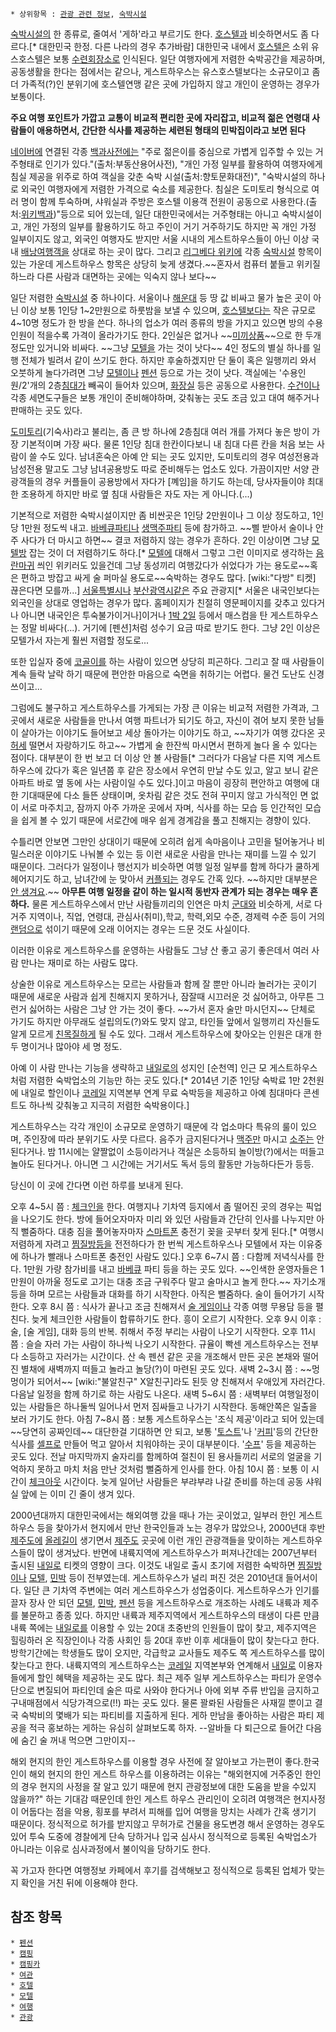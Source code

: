  * 상위항목 : [[관광 관련 정보]], [[숙박시설]]

[[숙박시설]]의 한 종류로, 줄여서 '게하'라고 부르기도 한다. [[호스텔]]과 비슷하면서도 좀 다르다.[* 대한민국 한정. 다른 나라의 경우 추가바람] 대한민국 내에서 [[호스텔]]은 소위 유스호스텔은 보통 [[수련회]]장소로 인식된다. 일단 여행자에게 저렴한 숙박공간을 제공하며, 공동생활을 한다는 점에서는 같으나, 게스트하우스는 유스호스텔보다는 소규모이고 좀 더 가족적(?)인 분위기에 호스텔연맹 같은 곳에 가입하지 않고 개인이 운영하는 경우가 보통이다.

'''주요 여행 포인트가 가깝고 교통이 비교적 편리한 곳에 자리잡고, 비교적 젊은 연령대 사람들이 애용하면서, 간단한 식사를 제공하는 세련된 형태의 민박집이라고 보면 된다'''

[[네이버]]에 연결된 각종 [[백과사전]]에는 "주로 젊은이를 중심으로 가볍게 입주할 수 있는 거주형태로 인기가 있다."(출처:부동산용어사전), "개인 가정 일부를 활용하여 여행자에게 침실 제공을 위주로 하여 객실을 갖춘 숙박 시설(출처:향토문화대전)", "숙박시설의 하나로 외국인 여행자에게 저렴한 가격으로 숙소를 제공한다. 침실은 도미토리 형식으로 여러 명이 함께 투숙하며, 샤워실과 주방은 호스텔 이용객 전원이 공동으로 사용한다.(출처:[[위키백과]])"등으로 되어 있는데, 일단 대한민국에서는 거주형태는 아니고 숙박시설이고, 개인 가정의 일부를 활용하기도 하고 주인이 거기 거주하기도 하지만 꼭 개인 가정 일부이지도 않고, 외국인 여행자도 받지만 서울 시내의 게스트하우스들이 아닌 이상 국내 [[배낭여행]]객을 상대로 하는 곳이 많다. 그리고 [[리그베다 위키]]에 각종 [[숙박시설]] 항목이 있는 가운데 게스트하우스 항목은 상당히 늦게 생겼다.~~혼자서 컴퓨터 붙들고 위키질하느라 다른 사람과 대면하는 곳에는 익숙지 않나 보다~~

일단 저렴한 [[숙박시설]] 중 하나이다. 서울이나 [[해운대]] 등 땅 값 비싸고 물가 높은 곳이 아닌 이상 보통 1인당 1~2만원으로 하룻밤을 보낼 수 있으며, [[호스텔]]보다는 작은 규모로 4~10명 정도가 한 방을 쓴다. 하나의 업소가 여러 종류의 방을 가지고 있으면 방의 수용인원이 적을수록 가격이 올라가기도 한다. 2인실은 없거나 ~~[[미끼상품]]~~으로 한 두개 정도만 있거니와 비싸다. ~~그냥 [[모텔]]을 가는 것이 낫다~~ 4인 정도의 별실 하나를 일행 전체가 빌려서 같이 쓰기도 한다. 하지만 후술하겠지만 단 둘이 혹은 일행끼리 와서 오붓하게 놀다가려면 그냥 [[모텔]]이나 [[펜션]] 등으로 가는 것이 낫다. 객실에는 '수용인원/2'개의 2층[[침대]]가 빼곡이 들어차 있으며, [[화장실]] 등은 공동으로 사용한다. [[수건]]이나 각종 세면도구들은 보통 개인이 준비해야하며, 갖춰놓는 곳도 조금 있고 대여 해주거나 판매하는 곳도 있다. 

[[도미토리]](기숙사)라고 불리는, 좀 큰 방 하나에 2층침대 여러 개를 가져다 놓은 방이 가장 기본적이며 가장 싸다. 물론 1인당 침대 한칸이다보니 내 침대 다른 칸을 처음 보는 사람이 쓸 수도 있다. 남녀혼숙은 아예 안 되는 곳도 있지만, 도미토리의 경우 여성전용과 남성전용 말고도 그냥 남녀공용방도 따로 준비해두는 업소도 있다. 가끔이지만 서양 관광객들의 경우 커플들이 공용방에서 자다가 [꼐임]을 하기도 하는데, 당사자들이야 최대한 조용하게 하지만 바로 옆 침대 사람들은 자도 자는 게 아니다.(...)

기본적으로 저렴한 숙박시설이지만 좀 비싼곳은 1인당 2만원이나 그 이상 정도하고, 1인당 1만원 정도씩 내고. [[바베큐]]파티나 [[생맥주]]파티 등에 참가하고. ~~삘 받아서 술이나 안주 사다가 더 마시고 하면~~ 결코 저렴하지 않는 경우가 흔하다. 2인 이상이면 그냥 [[모텔]]방 잡는 것이 더 저렴하기도 하다.[* [[모텔]]에 대해서 그렇고 그런 이미지로 생각하는 [[음란마귀]] 씌인 위키러도 있을건데 그냥 동성끼리 여행갔다가 쉬었다가 가는 용도로~~혹은 편하고 방잡고 싸게 술 퍼마실 용도로~~숙박하는 경우도 많다. [wiki:"다방" 티켓] 끊은다면 모를까...] [[서울특별시]]나 [[부산광역시]]같은 주요 관광지[* 서울은 내국인보다는 외국인을 상대로 영업하는 경우가 많다. 홈페이지가 친절히 영문페이지를 갖추고 있다거나 아니면 내국인은 투숙불가이거나]이거나 [[1박 2일]] 등에서 매스컴을 탄 게스트하우스는 정말 비싸다(...). 거기에 [펜션]처럼 성수기 요금 따로 받기도 한다. 그냥 2인 이상은 모텔가서 자는게 훨씬 저렴할 정도로...

또한 입실자 중에 [[코골이]]를 하는 사람이 있으면 상당히 피곤하다. 그리고 잘 때 사람들이 계속 들락 날락 하기 때문에
편안한 마음으로 숙면을 취하기는 어렵다. 물건 도난도 신경 쓰이고...


그럼에도 불구하고 게스트하우스를 가게되는 가장 큰 이유는 비교적 저렴한 가격과, 그 곳에서 새로운 사람들을 만나서 여행 파트너가 되기도 하고, 자신이 겪어 보지 못한 남들이 살아가는 이야기도 들어보고 세상 돌아가는 이야기도 하고, ~~자기가 여행 갔다온 곳 [[허세]] 떨면서 자랑하기도 하고~~ 가볍게 술 한잔씩 마시면서 편하게 놀다 올 수 있다는 점이다. 대부분이 한 번 보고 더 이상 안 볼 사람들[* 그러다가 다음날 다른 지역 게스트하우스에 갔다가 혹은 일년쯤 후 같은 장소에서 우연히 만날 수도 있고, 알고 보니 같은 아파트 바로 옆 동에 사는 사람이일 수도 있다.]이고 마음이 굉장히 편안하고 여행에 대한 기대때문에 다소 들뜬 상태이며, 옷차림 같은 것도 전혀 꾸미지 않고 가식적인 면 없이 서로 마주치고, 잠까지 아주 가까운 곳에서 자며, 식사를 하는 모습 등 인간적인 모습을 쉽게 볼 수 있기 때문에 서로간에 매우 쉽게 경계감을 풀고 친해지는 경향이 있다.

수틀리면 안보면 그만인 상대이기 때문에 오히려 쉽게 속마음이나 고민을 털어놓거나 비밀스러운 이야기도 나눠볼 수 있는 등 이런 새로운 사람을 만나는 재미를 느낄 수 있기 때문이다. 그러다가 일정이나 행선지가 비슷하면 여행 일정 일부를 함께 하다가 쿨하게 헤어지기도 하고, 남녀간에 눈 맞아서 [[커플]]되는 경우도 간혹 있다. ~~하지만 대부분은 [[안 생겨요]].~~ '''아무튼 여행 일정을 같이 하는 일시적 동반자 관계가 되는 경우는 매우 흔하다.''' 물론 게스트하우스에서 만난 사람들끼리의 인연은 마치 [[군대]]와 비슷하게, 서로 다 거주 지역이나, 직업, 연령대, 관심사(취미),학교, 학력,외모 수준, 경제력 수준 등이 거의 [[랜덤]]으로 섞이기 때문에 오래 이어지는 경우는 드문 것도 사실이다. 

이러한 이유로 게스트하우스를 운영하는 사람들도 그냥 산 좋고 공기 좋은데서 여러 사람 만나는 재미로 하는 사람도 많다.

상술한 이유로 게스트하우스는 모르는 사람들과 함께 잘 뿐만 아니라 놀러가는 곳이기 때문에 새로운 사람과 쉽게 친해지지 못하거나, 잠잘때 시끄러운 것 싫어하고, 아무튼 그런거 싫어하는 사람은 그냥 안 가는 것이 좋다. ~~가서 혼자 술만 마시던지~~ 단체로 가기도 하지만 아무래도 설립의도(?)와도 맞지 않고, 타인들 앞에서 일행끼리 자신들도 알게 모르게 [[친목질]]하게 될 수도 있다. 그래서 게스트하우스에 찾아오는 인원은 대개 한 두 명이거나 많아야 세 명 정도.

아예 이 사람 만나는 기능을 생략하고 [[내일로]]의 성지인 [순천역] 인근 모 게스트하우스처럼 저렴한 숙박업소의 기능만 하는 곳도 있다.[* 2014년 기준 1인당 숙박료 1만 2천원에 내일로 할인이나 [[코레일]] 지역본부 연계 무료 숙박등을 제공하고 아예 침대마다 콘센트도 하나씩 갖춰놓고 지극히 저렴한 숙박용이다.]

게스트하우스는 각각 개인이 소규모로 운영하기 때문에 각 업소마다 특유의 룰이 있으며, 주인장에 따라 분위기도 사뭇 다르다. 음주가 금지된다거나 [[맥주]]만 마시고 [[소주]]는 안 된다거나. 밤 11시에는 얄짤없이 소등이라거나 객실은 소등하되 놀이방(?)에서는 떠들고 놀아도 된다거나. 아니면 그 시간에는 거기서도 독서 등의 활동만 가능하다든가 등등.

당신이 이 곳에 간다면 이런 하루를 보내게 된다.

오후 4~5시 쯤 : [[체크인]]을 한다. 여행지나 기차역 등지에서 좀 떨어진 곳의 경우는 픽업을 나오기도 한다. 방에 들어오자마자 미리 와 있던 사람들과 간단히 인사를 나누지만 아직 뻘줌하다. 대충 짐을 풀어놓자마자 [[스마트폰]] 충전기 꽂을 곳부터 찾게 된다.[* 여행시 저렴하게 자려고 [[찜질방]]등을 전전하다가 한 번씩 게스트하우스나 모텔에서 자는 이유중에 하나가 빨래나 스마트폰 충전인 사람도 있다.]
오후 6~7시 쯤 : 다함께 저녁식사를 한다. 1만원 가량 참가비를 내고 [[바베큐]] 파티 등을 하는 곳도 있다. ~~인색한 운영자들은 1만원이 아까울 정도로 고기는 대충 조금 구워주다 말고 술마시고 놀게 한다.~~ 자기소개 등을 하며 모르는 사람들과 대화를 하기 시작한다. 아직은 뻘줌하다. 술이 들어가기 시작한다.
오후 8시 쯤 : 식사가 끝나고 조금 친해져서 [[술 게임]]이나 각종 여행 무용담 등을 펼친다. 늦게 체크인한 사람들이 합류하기도 한다. 흥이 오르기 시작한다.
오후 9시 이후 : 술, [술 게임], 대화 등의 반복. 취해서 주정 부리는 사람이 나오기 시작한다.
오후 11시 쯤 : 슬슬 자러 가는 사람이 하나씩 나오기 시작한다. 규율이 빡센 게스트하우스는 전부 다 소등하고 자러가는 시간이다. 산 속 펜션 같은 곳을 개조해서 만든 곳은 본채와 떨어진 별채에 새벽까지 떠들고 놀라고 놀당(?)이 마련된 곳도 있다.
새벽 2~3시 쯤 : ~~멍멍이가 되어서~~ [wiki:"불알친구" X알친구]라도 된듯 양 친해져서 우애있게 자러간다. 다음날 일정을 함께 하기로 하는 사람도 나온다.
새벽 5~6시 쯤 : 새벽부터 여행일정이 있는 사람들은 하나둘씩 일어나서 먼저 짐싸들고 나가기 시작한다. 동해안쪽은 일출을 보러 가기도 한다.
아침 7~8시 쯤 : 보통 게스트하우스는 '조식 제공'이라고 되어 있는데 ~~당연히 공짜인데~~ 대단한걸 기대하면 안 되고, 보통 '[[토스트]]'나 '[[커피]]'등의 간단한 식사를 [[셀프]]로 만들어 먹고 알아서 치워야하는 곳이 대부분이다. '[[수프]]' 등을 제공하는 곳도 있다. 전날 마지막까지 술자리를 함께하여 절친이 된 용사들끼리 서로의 얼굴을 기억하지 못하고 마치 처음 만난 것처럼 뻘줌하게 인사를 한다.
아침 10시 쯤 : 보통 이 시간이 [[체크아웃]] 시간이다. 늦게 일어난 사람들은 부랴부랴 나갈 준비를 하는데 공동 샤워실 앞에 는 이미 긴 줄이 생겨 있다.

2000년대까지 대한민국에서는 해외여행 갔을 때나 가는 곳이었고, 일부러 한인 게스트하우스 등을 찾아가서 현지에서 만난 한국인들과 노는 경우가 많았으나, 2000년대 후반 [[제주도]]에 [[올레]]길이 생기면서 [[제주도]] 곳곳에 이런 개인 관광객들을 맞이하는 게스트하우스들이 많이 생겨났다. 반면에 내륙지역에 게스트하우스가 퍼져나간데는 2007년부터 출시된 [[내일로]] 티켓의 영향이 크다. 이것도 내일로 출시 초기에 저렴한 숙박하면 [[찜질방]]이나 [[모텔]], [[민박]] 등이 전부였는데. 게스트하우스가 널리 퍼진 것은 2010년대 들어서이다. 일단 큰 기차역 주변에는 여러 게스트하우스가 성업중이다. 게스트하우스가 인기를 끌자 장사 안 되던 [[모텔]], [[민박]], [[펜션]] 등을 게스트하우스로 개조하는 사례도 내륙과 제주를 불문하고 종종 있다. 하지만 내륙과 제주지역에서 게스트하우스의 태생이 다른 만큼 내륙 쪽에는 [[내일로]]를 이용할 수 있는 20대 초중반의 인원들이 많이 찾고, 제주지역은 힐링하러 온 직장인이나 각종 사회인 등 20대 후반 이후 세대들이 많이 찾는다고 한다. 방학기간에는 학생들도 많이 오지만, 각급학교 교사들도 제주도 쪽 게스트하우스를 많이 찾는다고 한다. 내륙지역의 게스트하우스는 [[코레일]] 지역본부와 연계해서 [[내일로]] 이용자들에게 할인 혜택을 제공하는 곳도 많다. 최근 제주 일부 게스트하우스는 파티가 운영수단으로 변질되어 파티인데 술은 따로 사와야 한다거나 아에 외부 주류 반입을 금지하고 구내매점에서 식당가격으로(!!) 파는 곳도 있다. 물론 꽐롸된 사람들은 사재낄 뿐이고 결국 숙박비의 몇배가 되는 파티비를 지출하게 된다. 게하 만남을 좋아하는 사람은  파티 제공을 적극 홍보하는 게하는 유심히 살펴보도록 하자. --알바들 다 퇴근으로 들어간 다음에 숨긴 술 꺼내 먹으면 그만이지--  

해외 현지의 한인 게스트하우스를 이용할 경우 사전에 잘 알아보고 가는편이 좋다.한국인이 해외 현지의 한인 게스트 하우스를 이용하려는 이유는 "해외현지에 거주중인 한인의 경우 현지의 사정을 잘 알고 있기 때문에 현지 관광정보에 대한 도움을 받을 수있지 않을까?" 하는 기대감 때문인데 한인 게스트 하우스 관리인이 오히려 여행객은 현지사정이 어둡다는 점을 악용, 횡포를 부려서 피해를 입어 여행을 망치는 사례가 간혹 생기기 때문이다. 정식적으로 허가를 받지않고 무허가로 건물을 용도변경 해서 운영하는 경우도 있어 투숙 도중에 경찰에게 단속 당하거나 입국 심사시 정식적으로 등록된 숙박업소가 아니라는 이유로 심사과정에서 불이익을 당하기도 한다.

꼭 가고자 한다면 여행정보 카페에서 후기를 검색해보고 정식적으로 등록된 업체가 맞는지 확인을 거친 뒤에 이용해야 한다.      

== 참조 항목 ==
 * [[펜션]]
 * [[캠핑]]
 * [[캠핑카]]
 * [[여관]]
 * [[호텔]]
 * [[모텔]]
 * [[여행]]
 * [[관광]]
